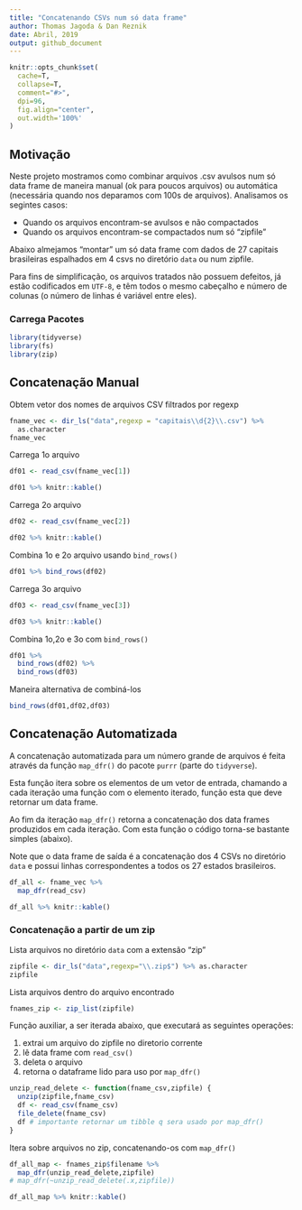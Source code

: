 ```yaml
---
title: "Concatenando CSVs num só data frame"
author: Thomas Jagoda & Dan Reznik
date: Abril, 2019
output: github_document
---
```


```r
knitr::opts_chunk$set(
  cache=T,
  collapse=T,
  comment="#>",
  dpi=96,
  fig.align="center",
  out.width='100%'
)
```

## Motivação 

Neste projeto mostramos como combinar arquivos .csv avulsos num só data frame de maneira manual (ok para poucos arquivos) ou automática (necessária quando nos deparamos com 100s de arquivos). Analisamos os segintes casos:

* Quando os arquivos encontram-se avulsos e não compactados
* Quando os arquivos encontram-se compactados num só "zipfile"

Abaixo almejamos "montar" um só data frame com dados de 27 capitais brasileiras espalhados em 4 csvs no diretório `data` ou num zipfile.

Para fins de simplificação, os arquivos tratados não possuem defeitos, já estão codificados em `UTF-8`, e têm todos o mesmo cabeçalho e número de colunas (o número de linhas é variável entre eles).

### Carrega Pacotes

```r
library(tidyverse)
library(fs)
library(zip)
```

## Concatenação Manual

Obtem vetor dos nomes de arquivos CSV filtrados por regexp

```r
fname_vec <- dir_ls("data",regexp = "capitais\\d{2}\\.csv") %>%
  as.character
fname_vec
```

Carrega 1o arquivo

```r
df01 <- read_csv(fname_vec[1])
```

```r
df01 %>% knitr::kable()
```

Carrega 2o arquivo

```r
df02 <- read_csv(fname_vec[2])
```

```r
df02 %>% knitr::kable()
```

Combina 1o e 2o arquivo usando `bind_rows()`

```r
df01 %>% bind_rows(df02)
```

Carrega 3o arquivo 

```r
df03 <- read_csv(fname_vec[3])
```

```r
df03 %>% knitr::kable()
```

Combina 1o,2o e 3o com `bind_rows()`

```r
df01 %>%
  bind_rows(df02) %>%
  bind_rows(df03)
```

Maneira alternativa de combiná-los

```r
bind_rows(df01,df02,df03)
```

## Concatenação Automatizada

A concatenação automatizada para um número grande de arquivos é feita através da função `map_dfr()` do pacote `purrr` (parte do `tidyverse`).

Esta função itera sobre os elementos de um vetor de entrada, chamando a cada iteração uma função com o elemento iterado, função esta que deve retornar um data frame.

Ao fim da iteração `map_dfr()` retorna a concatenação dos data frames produzidos em cada iteração. Com esta função o código torna-se bastante simples (abaixo).

Note que o data frame de saída é a concatenação dos 4 CSVs no diretório `data` e possui linhas correspondentes a todos os 27 estados brasileiros.

```r
df_all <- fname_vec %>%
  map_dfr(read_csv)
```

```r
df_all %>% knitr::kable()
```

### Concatenação a partir de um zip

Lista arquivos no diretório `data` com a extensão "zip"

```r
zipfile <- dir_ls("data",regexp="\\.zip$") %>% as.character
zipfile
```

Lista arquivos dentro do arquivo encontrado

```r
fnames_zip <- zip_list(zipfile)
```

Função auxiliar, a ser iterada abaixo, que executará as
seguintes operações:

1. extrai um arquivo do zipfile no diretorio corrente
1. lê data frame com `read_csv()`
1. deleta o arquivo
1. retorna o dataframe lido para uso por `map_dfr()`

```r
unzip_read_delete <- function(fname_csv,zipfile) {
  unzip(zipfile,fname_csv)
  df <- read_csv(fname_csv)
  file_delete(fname_csv)
  df # importante retornar um tibble q sera usado por map_dfr()
}
```

Itera sobre arquivos no zip, concatenando-os com `map_dfr()`

```r
df_all_map <- fnames_zip$filename %>%
  map_dfr(unzip_read_delete,zipfile)
# map_dfr(~unzip_read_delete(.x,zipfile))
```

```r
df_all_map %>% knitr::kable()
```

